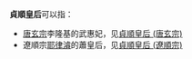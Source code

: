 '''貞順皇后'''可以指：
*[[唐玄宗|唐玄宗]]李隆基的武惠妃，见[[貞順皇后_(唐玄宗)|貞順皇后 (唐玄宗)]]
*遼順宗[[耶律濬|耶律濬]]的蕭皇后，见[[貞順皇后_(遼順宗)|貞順皇后 (遼順宗)]]

{{消歧义|cat=四字封号消歧义|后}}